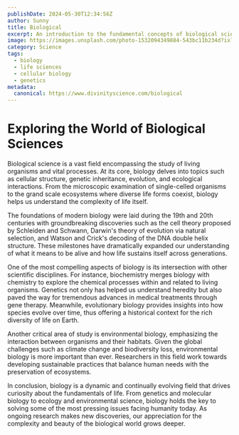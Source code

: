 ```yaml
---
publishDate: 2024-05-30T12:34:56Z
author: Sunny
title: Biological
excerpt: An introduction to the fundamental concepts of biological sciences and their historical context within the scope of scientific discoveries.
image: https://images.unsplash.com/photo-1532094349884-543bc11b234d?ixlib=rb-4.0.3&ixid=M3wxMjA3fDB8MHxwaG90by1wYWdlfHx8fGVufDB8fHx8fA%3D%3D&auto=format&fit=crop&w=2070&q=80
category: Science
tags:
  - biology
  - life sciences
  - cellular biology
  - genetics
metadata:
  canonical: https://www.divinityscience.com/biological
---
```


# Exploring the World of Biological Sciences

Biological science is a vast field encompassing the study of living organisms and vital processes. At its core, biology delves into topics such as cellular structure, genetic inheritance, evolution, and ecological interactions. From the microscopic examination of single-celled organisms to the grand scale ecosystems where diverse life forms coexist, biology helps us understand the complexity of life itself. 

The foundations of modern biology were laid during the 19th and 20th centuries with groundbreaking discoveries such as the cell theory proposed by Schleiden and Schwann, Darwin's theory of evolution via natural selection, and Watson and Crick's decoding of the DNA double helix structure. These milestones have dramatically expanded our understanding of what it means to be alive and how life sustains itself across generations.

One of the most compelling aspects of biology is its intersection with other scientific disciplines. For instance, biochemistry merges biology with chemistry to explore the chemical processes within and related to living organisms. Genetics not only has helped us understand heredity but also paved the way for tremendous advances in medical treatments through gene therapy. Meanwhile, evolutionary biology provides insights into how species evolve over time, thus offering a historical context for the rich diversity of life on Earth.

Another critical area of study is environmental biology, emphasizing the interaction between organisms and their habitats. Given the global challenges such as climate change and biodiversity loss, environmental biology is more important than ever. Researchers in this field work towards developing sustainable practices that balance human needs with the preservation of ecosystems. 

In conclusion, biology is a dynamic and continually evolving field that drives curiosity about the fundamentals of life. From genetics and molecular biology to ecology and environmental science, biology holds the key to solving some of the most pressing issues facing humanity today. As ongoing research makes new discoveries, our appreciation for the complexity and beauty of the biological world grows deeper.

